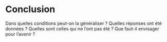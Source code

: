 # Conclusion {.unnumbered}

Dans quelles conditions peut-on la généraliser ? Quelles réponses ont été données ? Quelles sont celles qui ne l'ont pas été ? Que faut-il envisager pour l'avenir ?
